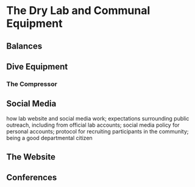 # The Dry Lab and Communal Equipment

## Balances

## Dive Equipment

### The Compressor

## Social Media
how lab website and social media work; expectations surrounding public outreach, including from official lab accounts; social media policy for personal accounts; protocol for recruiting participants in the community; being a good departmental citizen

## The Website


## Conferences
